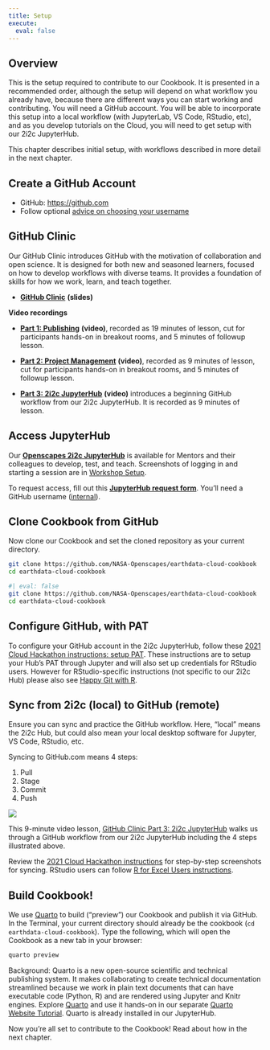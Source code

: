 ```yaml
---
title: Setup
execute:
  eval: false
---
```


## Overview

This is the setup required to contribute to our Cookbook. It is presented in a recommended order, although the setup will depend on what workflow you already have, because there are different ways you can start working and contributing. You will need a GitHub account. You will be able to incorporate this setup into a local workflow (with JupyterLab, VS Code, RStudio, etc), and as you develop tutorials on the Cloud, you will need to get setup with our 2i2c JupyterHub.

This chapter describes initial setup, with workflows described in more detail in the next chapter.

## Create a GitHub Account

-   GitHub: <https://github.com>
-   Follow optional [advice on choosing your username](https://happygitwithr.com/github-acct.html)

## GitHub Clinic

Our GitHub Clinic introduces GitHub with the motivation of collaboration and open science. It is designed for both new and seasoned learners, focused on how to develop workflows with diverse teams. It provides a foundation of skills for how we work, learn, and teach together.

-   [**GitHub Clinic**](https://docs.google.com/presentation/d/1PzGAbEpNhT6CDPe1DCHf5-eVAjy-2R2D3VMHz7dY774/edit#slide=id.p) **(slides)**

**Video recordings**

-   [**Part 1: Publishing**](https://youtu.be/anrZwE3pIwQ) **(video)**, recorded as 19 minutes of lesson, cut for participants hands-on in breakout rooms, and 5 minutes of followup lesson.

-   [**Part 2: Project Management**](https://youtu.be/dDRDma-5_ww) **(video)**, recorded as 9 minutes of lesson, cut for participants hands-on in breakout rooms, and 5 minutes of followup lesson.

-   [**Part 3: 2i2c JupyterHub**](https://youtu.be/Lum7irkP6k8) **(video)** introduces a beginning GitHub workflow from our 2i2c JupyterHub. It is recorded as 9 minutes of lesson.

## Access JupyterHub

Our [**Openscapes 2i2c JupyterHub**](https://openscapes.2i2c.cloud/hub/) is available for Mentors and their colleagues to develop, test, and teach. Screenshots of logging in and starting a session are in [Workshop Setup](../workshops/setup.md). 

To request access, fill out this [**JupyterHub request form**](https://docs.google.com/forms/d/e/1FAIpQLSdcKar-yNnofiAVKlks79AgmQeM1beLCQM5TW_0__x_JU4B3g/viewform?usp=sf_link). You'll need a GitHub username ([internal](https://docs.google.com/spreadsheets/d/10Qg8YtUegXs9bepJzvK4UN54bX8BLXTrhxsjb2uV_6k/edit#gid=1824163684)).

## Clone Cookbook from GitHub

Now clone our Cookbook and set the cloned repository as your current directory.

``` bash
git clone https://github.com/NASA-Openscapes/earthdata-cloud-cookbook
cd earthdata-cloud-cookbook
```

```bash
#| eval: false
git clone https://github.com/NASA-Openscapes/earthdata-cloud-cookbook
cd earthdata-cloud-cookbook
```

## Configure GitHub, with PAT

To configure your GitHub account in the 2i2c JupyterHub, follow these [2021 Cloud Hackathon instructions: setup PAT](https://nasa-openscapes.github.io/2021-Cloud-Hackathon/tutorials/00_Setup.html#step-5.6.-setup-pat). These instructions are to setup your Hub's PAT through Jupyter and will also set up credentials for RStudio users. However for RStudio-specific instructions (not specific to our 2i2c Hub) please also see [Happy Git with R](https://happygitwithr.com/https-pat.html).

## Sync from 2i2c (local) to GitHub (remote)

Ensure you can sync and practice the GitHub workflow. Here, "local" means the 2i2c Hub, but could also mean your local desktop software for Jupyter, VS Code, RStudio, etc.

Syncing to GitHub.com means 4 steps:

1.  Pull
2.  Stage
3.  Commit
4.  Push

![](images/commit_steps.png){fig-align="center"}

This 9-minute video lesson, [GitHub Clinic Part 3: 2i2c JupyterHub](https://youtu.be/Lum7irkP6k8) walks us through a GitHub workflow from our 2i2c JupyterHub including the 4 steps illustrated above.

Review the [2021 Cloud Hackathon instructions](https://nasa-openscapes.github.io/2021-Cloud-Hackathon/tutorials/00_Setup.html#step-5.-tracking-changes-optional) for step-by-step screenshots for syncing. RStudio users can follow [R for Excel Users instructions](https://rstudio-conf-2020.github.io/r-for-excel/github.html#sync-from-rstudio-local-to-github-remote).

## Build Cookbook!

We use [Quarto](https://quarto.org) to build ("preview") our Cookbook and publish it via GitHub. In the Terminal, your current directory should already be the cookbook (`cd earthdata-cloud-cookbook`). Type the following, which will open the Cookbook as a new tab in your browser:

``` bash
quarto preview
```

Background: Quarto is a new open-source scientific and technical publishing system. It makes collaborating to create technical documentation streamlined because we work in plain text documents that can have executable code (Python, R) and are rendered using Jupyter and Knitr engines. Explore [Quarto](https://quarto.org) and use it hands-on in our separate [Quarto Website Tutorial](https://openscapes.github.io/quarto-website-tutorial/). Quarto is already installed in our JupyterHub.

Now you're all set to contribute to the Cookbook! Read about how in the next chapter.
